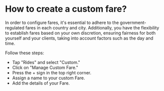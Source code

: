 # How to create a custom fare?

In order to configure fares, it's essential to adhere to the government-regulated fares in each country and city. Additionally, you have the flexibility to establish fares based on your own discretion, ensuring fairness for both yourself and your clients, taking into account factors such as the day and time.

Follow these steps:

* Tap "Rides" and select "Custom."
* Click on "Manage Custom Fare."
* Press the + sign in the top right corner.
* Assign a name to your custom Fare.
* Add the details of your Fare.

